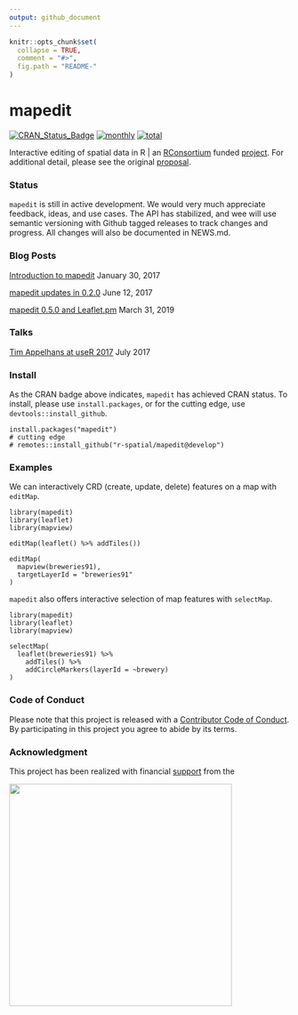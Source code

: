 ```yaml
---
output: github_document
---
```


<!-- README.md is generated from README.Rmd. Please edit that file -->

```r
knitr::opts_chunk$set(
  collapse = TRUE,
  comment = "#>",
  fig.path = "README-"
)
```

# mapedit

[![CRAN_Status_Badge](http://www.r-pkg.org/badges/version/mapedit)](https://cran.r-project.org/package=mapedit)
[![monthly](http://cranlogs.r-pkg.org/badges/mapedit)](https://www.rpackages.io/package/mapedit) 
[![total](http://cranlogs.r-pkg.org/badges/grand-total/mapedit)](https://www.rpackages.io/package/mapedit)

Interactive editing of spatial data in R | an [RConsortium](https://www.r-consortium.org/) funded [project](https://www.r-consortium.org/projects/awarded-projects).  For additional detail, please see the original [proposal](https://github.com/environmentalinformatics-marburg/mapview_toolchain/blob/master/mapview_interactive_data_manipulation.Rmd).

### Status

`mapedit` is still in active development.  We would very much appreciate feedback, ideas, and use cases.  The API has stabilized, and wee will use semantic versioning with Github tagged releases to track changes and progress.  All changes will also be documented in NEWS.md.

### Blog Posts

[Introduction to mapedit](http://r-spatial.org/r/2017/01/30/mapedit_intro.html) January 30, 2017


[mapedit updates in 0.2.0](http://r-spatial.org/r/2017/06/09/mapedit_0-2-0.html) June 12, 2017


[mapedit 0.5.0 and Leaflet.pm](https://www.r-spatial.org/r/2019/03/31/mapedit_leafpm.html) March 31, 2019



### Talks

[Tim Appelhans at useR 2017](https://channel9.msdn.com/events/useR-international-R-User-conferences/useR-International-R-User-2017-Conference/mapedit-interactive-manipulation-of-spatial-objects?term=tim%20appelhans) July 2017

### Install

As the CRAN badge above indicates, `mapedit` has achieved CRAN status.  To install, please use `install.packages`, or for the cutting edge, use `devtools::install_github`.

```
install.packages("mapedit")
# cutting edge
# remotes::install_github("r-spatial/mapedit@develop")
```

### Examples

We can interactively CRD (create, update, delete) features on a map with `editMap`.

```
library(mapedit)
library(leaflet)
library(mapview)

editMap(leaflet() %>% addTiles())

editMap(
  mapview(breweries91),
  targetLayerId = "breweries91"
)
```

`mapedit` also offers interactive selection of map features with `selectMap`.

```
library(mapedit)
library(leaflet)
library(mapview)

selectMap(
  leaflet(breweries91) %>%
    addTiles() %>%
    addCircleMarkers(layerId = ~brewery)
)
```

### Code of Conduct

Please note that this project is released with a [Contributor Code of Conduct](CONDUCT.md). By participating in this project you agree to abide by its terms.


### Acknowledgment

This project has been realized with financial [support](https://www.r-consortium.org/projects) from the

<a href="https://www.r-consortium.org/projects/awarded-projects">
<img src="http://pebesma.staff.ifgi.de/RConsortium_Horizontal_Pantone.png" width="400">
</a>
